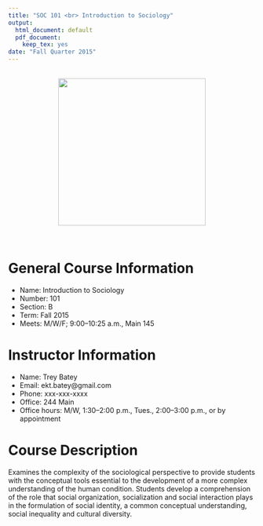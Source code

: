 ```yaml
---
title: "SOC 101 <br> Introduction to Sociology"
output:
  html_document: default
  pdf_document:
    keep_tex: yes
date: "Fall Quarter 2015"
---
```

<br>
<CENTER>
  <img src="https://lh3.googleusercontent.com/qtgSFSdkUQNnt5uYFPQll7ui0EEuUBp9xpFNl7h4dZE=w500-h704-no" width="300">
</CENTER><br>

General Course Information
===================

- Name:  Introduction to Sociology
- Number:  101
- Section:  B
- Term:  Fall 2015
- Meets:  M/W/F; 9:00--10:25 a.m., Main 145


Instructor Information
======================

- Name:  Trey Batey
- Email:  ekt.batey@gmail.com
- Phone:  xxx-xxx-xxxx
- Office:  244 Main
- Office hours:  M/W, 1:30--2:00 p.m., Tues., 2:00--3:00 p.m., or by appointment


Course Description
==================

Examines the complexity of the sociological perspective to provide students with the conceptual tools essential to the development of a more complex understanding of the human condition. Students develop a comprehension of the role that social organization, socialization and social interaction plays in the formulation of social identity, a common conceptual understanding, social inequality and cultural diversity.